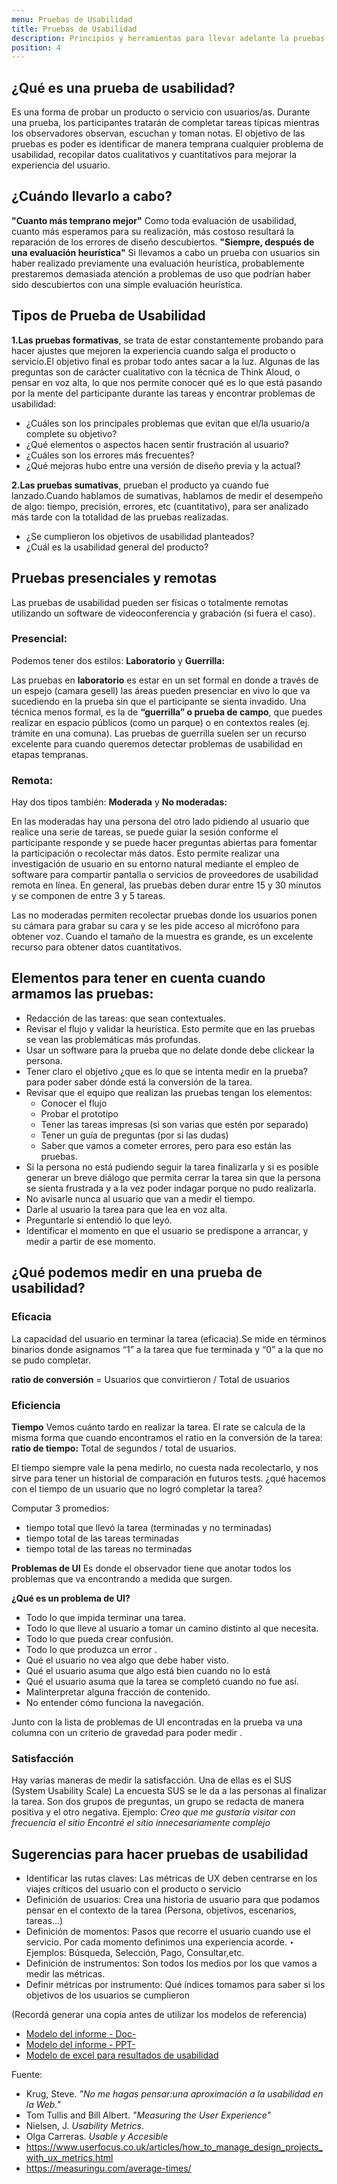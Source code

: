 ```yaml
---
menu: Pruebas de Usabilidad
title: Pruebas de Usabilidad
description: Principios y herramientas para llevar adelante la pruebas de Usabilidad
position: 4
---
```

## ¿Qué es una prueba de usabilidad?

Es una forma de probar un producto o servicio con usuarios/as. 
Durante una prueba, los participantes tratarán de completar tareas típicas mientras los observadores observan, escuchan y toman notas. El objetivo de las pruebas es poder es identificar de manera temprana cualquier problema de usabilidad, recopilar datos cualitativos y cuantitativos para mejorar la experiencia del usuario. 

## ¿Cuándo llevarlo a cabo?

**"Cuanto más temprano mejor"**
Como toda evaluación de usabilidad, cuanto más esperamos para su realización, más costoso resultará la reparación de los errores de diseño descubiertos.
**"Siempre, después de una evaluación heurística"**
Si llevamos a cabo un prueba con usuarios sin haber realizado previamente una evaluación heurística, probablemente prestaremos demasiada atención a problemas de uso  que podrían haber sido descubiertos con una simple evaluación heurística.


## Tipos de Prueba de Usabilidad

**1.Las pruebas formativas**, se trata de estar constantemente probando para hacer ajustes que mejoren la experiencia cuando salga el producto o servicio.El objetivo final es probar todo antes sacar a la luz. Algunas de las preguntas son de carácter cualitativo con la técnica de Think Aloud, o pensar en voz alta, lo que nos permite conocer qué es lo que está pasando por la mente del participante durante las tareas y encontrar problemas de usabilidad:

  - ¿Cuáles son los principales problemas que evitan que el/la usuario/a complete su objetivo?
  - ¿Qué elementos o aspectos hacen sentir frustración al usuario?
  - ¿Cuáles son los errores más frecuentes?
  - ¿Qué mejoras hubo entre una versión de diseño previa y la actual?
  
**2.Las pruebas sumativas**, prueban el producto ya cuando fue lanzado.Cuando hablamos de sumativas, hablamos de medir el desempeño de algo: tiempo, precisión, errores, etc (cuantitativo), para ser analizado más tarde con la totalidad de las pruebas realizadas.

  - ¿Se cumplieron los objetivos de usabilidad planteados?
  - ¿Cuál es la usabilidad general del producto?  
 
## Pruebas presenciales y remotas
Las pruebas de usabilidad pueden ser físicas o totalmente remotas utilizando un software de videoconferencia y grabación (si fuera el caso).

### Presencial:
Podemos tener dos estilos: **Laboratorio** y **Guerrilla:** 

Las pruebas en **laboratorio** es estar en un set formal en donde a través de un espejo (camara gesell) las áreas pueden presenciar en vivo lo que va sucediendo en la prueba sin que el participante se sienta invadido. 
Una técnica menos formal, es la de **“guerrilla” o prueba de campo**, que puedes realizar en espacio públicos (como un parque) o en contextos reales (ej. trámite en una comuna).
Las pruebas de guerrilla suelen ser un recurso excelente para cuando queremos detectar problemas de usabilidad en etapas tempranas.

### Remota:
Hay dos tipos también: **Moderada** y **No moderadas:**  

En las moderadas hay una persona del otro lado pidiendo al usuario que realice una serie de tareas, se puede guiar la sesión conforme el participante responde y se puede hacer preguntas abiertas para fomentar la participación o recolectar más datos. Esto permite realizar una investigación de usuario en su entorno natural mediante el empleo de software para compartir pantalla o servicios de proveedores de usabilidad remota en línea. En general, las pruebas deben durar entre 15 y 30 minutos y se componen de entre 3 y 5 tareas. 

Las no moderadas permiten recolectar pruebas donde los usuarios ponen su cámara para grabar su cara y se les pide acceso al micrófono para obtener voz. Cuando el tamaño de la muestra es grande, es un excelente recurso para obtener datos cuantitativos.

## Elementos para tener en cuenta cuando armamos las pruebas:

  - Redacción de las tareas: que sean contextuales.
  - Revisar el flujo y validar la heurística. Esto permite que en las pruebas se vean las problemáticas más profundas.
  - Usar un software para la prueba que no delate donde debe clickear la persona.
  - Tener claro el objetivo ¿que es lo que se intenta medir en la prueba? para poder saber dónde está la conversión de la tarea.
  - Revisar que el equipo que realizan las pruebas tengan los elementos:
     - Conocer el flujo
     - Probar el prototipo
     - Tener las tareas impresas (si son varias que estén por separado)
     - Tener un guía de preguntas (por si las dudas)
     - Saber que vamos a cometer  errores, pero para eso están las pruebas.
  - Si la persona no está pudiendo seguir la tarea finalizarla y si es posible generar un breve diálogo que permita cerrar la tarea sin que la persona se sienta frustrada y a la vez poder indagar porque no pudo realizarla. 
  - No avisarle nunca al usuario que van a medir el tiempo.
  - Darle al usuario la tarea para que lea en voz alta.
  - Preguntarle si entendió lo que leyó.
  - Identificar el momento en que el usuario se predispone a arrancar, y medir a partir de ese momento. 

## ¿Qué podemos medir en una prueba de usabilidad?

### Eficacia

La  capacidad del usuario en terminar la tarea (eficacia).Se mide en términos binarios donde asignamos “1” a la tarea que fue terminada y “0” a la que no se pudo completar.

   **ratio de conversión** = Usuarios que convirtieron / Total de usuarios

### Eficiencia

**Tiempo**
Vemos cuánto tardo en realizar la tarea. El rate se calcula de la misma forma que cuando encontramos el ratio en la conversión de la tarea:
    **ratio de tiempo:** Total de segundos / total de usuarios.

El tiempo siempre vale la pena medirlo, no cuesta nada recolectarlo, y nos sirve para tener un historial de comparación en futuros tests. ¿qué hacemos con el tiempo de un usuario que no logró completar la tarea?  

Computar 3 promedios:
 - tiempo total que llevó la tarea (terminadas y no terminadas)
 - tiempo total de las tareas terminadas
 - tiempo total de las tareas no terminadas

**Problemas de UI**
Es donde el observador tiene que anotar todos los problemas que va encontrando a medida que surgen.

  **¿Qué es un problema de UI?**
 - Todo lo que impida terminar una tarea.
 - Todo lo que lleve al usuario a tomar un camino distinto al que necesita.
 - Todo lo que pueda crear confusión.
 - Todo lo que produzca un error .
 - Qué el usuario no vea algo que debe haber visto.
 - Qué el usuario asuma que algo está bien cuando no lo está
 - Qué el usuario asuma que la tarea se completó cuando no fue así.
 - Malinterpretar alguna fracción de contenido.
 - No entender cómo funciona la navegación.
 
Junto con la lista de problemas de UI encontradas en la prueba va una columna con un criterio de gravedad para poder medir .

### Satisfacción

Hay varias maneras de medir la satisfacción.
  Una de ellas es el SUS (System Usability Scale)
La encuesta SUS se le da a las personas al finalizar la tarea. Son dos grupos de preguntas, un grupo se redacta de manera positiva y el otro negativa.
Ejemplo:
   _Creo que me gustaría visitar con frecuencia el sitio_
   _Encontré el sitio innecesariamente complejo_
   
## Sugerencias para hacer pruebas de usabilidad

  - Identificar las rutas claves: Las métricas de UX deben centrarse en los viajes críticos del usuario con el producto o servicio
  - Definición de usuarios: Crea una historia de usuario para que podamos pensar en el contexto de la tarea (Persona, objetivos, escenarios, tareas...)
  - Definición de momentos: Pasos que recorre el usuario cuando use el servicio. Por cada momento definimos una experiencia acorde. ‣ Ejemplos: Búsqueda, Selección, Pago, Consultar,etc.
  - Definición de instrumentos: Son todos los medios por los que vamos a medir las métricas.
- Definir métricas por instrumento: Qué índices tomamos para saber si los objetivos de los usuarios se cumplieron
  
(Recordá generar una copia antes de utilizar los modelos de referencia)   

   - [Modelo del informe - Doc-](https://docs.google.com/document/d/1Hm8dr3NxNAWiH5VUfFPr6W8h5U9O6WYSGMgOUUvMyz4/edit?usp=sharing)
   - [Modelo del informe - PPT-](https://docs.google.com/presentation/d/100R1U7FTG9YrjWo1CB66Zko4SIEuY_6lv3X8tzJBeY4/edit?usp=sharing)
   - [Modelo de excel para resultados de usabilidad](https://docs.google.com/spreadsheets/d/1-JEuOFjxmVKhk5rJCBrmbNubmNJ4OBbb9V8D4B96bxg/edit?usp=sharing)


Fuente:
- Krug, Steve. _"No me hagas pensar:una aproximación a la usabilidad en la Web."_
- Tom Tullis and Bill Albert. _"Measuring the User Experience"_
- Nielsen, J.  _Usability Metrics_.
- Olga Carreras. _Usable y Accesible_
- https://www.userfocus.co.uk/articles/how_to_manage_design_projects_with_ux_metrics.html
- https://measuringu.com/average-times/
